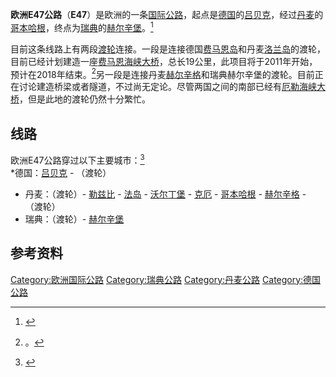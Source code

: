 {{noteTA
|1=zh-hans:吕贝克;zh-hant:呂貝克;zh-tw:呂北克
}}
{{Infobox road2
| country=EUR
| marker_image= [[File:Tabliczka_E47.svg|100px]]
| length_km = 342
| map        =E47 route.jpg
| direction_a = 南
| terminus_a = [[德國|德國]][[呂北克|呂北克]]
| junction   =
| direction_b = 北
| terminus_b = [[瑞典|瑞典]][[赫爾辛堡|赫爾辛堡]]
| countries  = {{GER}}<br>{{DEN}}<br>{{SWE}}
}}

'''欧洲E47公路'''（'''E47'''）是欧洲的一条[[欧洲国际公路|国际公路]]，起点是[[德国|德国]]的[[吕贝克|吕贝克]]，经过[[丹麦|丹麦]]的[[哥本哈根|哥本哈根]]，终点为[[瑞典|瑞典]]的[[赫尔辛堡|赫尔辛堡]]。<ref>{{Cite web |url = http://www.elbruz.org/eroads/E47.htm |title = E47 |publisher = Elbruz |accessdate = 20 April 2015 |archive-date = 2016-03-03 |archive-url = https://web.archive.org/web/20160303182627/http://www.elbruz.org/eroads/E47.htm |dead-url = no }}</ref>

目前这条线路上有两段[[渡轮|渡轮]]连接。一段是连接德国[[费马恩岛|费马恩岛]]和丹麦[[洛兰岛|洛兰岛]]的渡轮，目前已经计划建造一座[[费马恩海峡大桥|费马恩海峡大桥]]，总长19公里，此项目将于2011年开始，预计在2018年结束。<ref>{{Cite news |url = https://www.trbusiness.com/regional-news/europe/multi-billion-euro-denmarkgermany-bridge-link/63673 |title = 《Multi billion euro Denmark/Germany bridge link》|publisher = trend-news |date = 2007年7月3日 |accessdate = 2010年11月18日}}。</ref>另一段是连接丹麦[[赫尔辛格|赫尔辛格]]和瑞典赫尔辛堡的渡轮。目前正在讨论建造桥梁或者隧道，不过尚无定论。尽管两国之间的南部已经有[[厄勒海峡大桥|厄勒海峡大桥]]，但是此地的渡轮仍然十分繁忙。

== 线路 ==
欧洲E47公路穿过以下主要城市：<ref>{{Cite web |url = https://www.unece.org/fileadmin/DAM/trans/conventn/ECE-TRANS-SC1-384e.pdf |title = AGR 2008 revised-384en bis - unece |publisher = UN Treaty Collection |accessdate = 20 April 2015 |archive-date = 2016-03-03 |archive-url = https://web.archive.org/web/20160303232948/http://www.unece.org/fileadmin/DAM/trans/conventn/ECE-TRANS-SC1-384e.pdf |dead-url = no }}</ref><br />
*德国：[[吕贝克|吕贝克]] - （渡轮）
*丹麦：（渡轮）-  [[勒兹比|勒兹比]] - [[法岛|法岛]] - [[沃尔丁堡|沃尔丁堡]] - [[克厄|克厄]] - [[哥本哈根|哥本哈根]] - [[赫尔辛格|赫尔辛格]] - （渡轮）
*瑞典：（渡轮）- [[赫尔辛堡|赫尔辛堡]]

==参考资料==
{{reflist}}

{{欧洲国际公路网}}

[[Category:欧洲国际公路|Category:欧洲国际公路]]
[[Category:瑞典公路|Category:瑞典公路]]
[[Category:丹麦公路|Category:丹麦公路]]
[[Category:德国公路|Category:德国公路]]